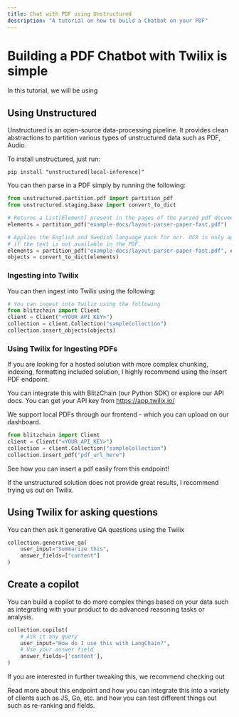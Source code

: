 ```yaml
---
title: Chat with PDF using Unstructured
description: "A tutorial on how to build a Chatbot on your PDF"
---
```


# Building a PDF Chatbot with Twilix is simple

In this tutorial, we will be using 

## Using Unstructured

Unstructured is an open-source data-processing pipeline. It provides clean abstractions
to partition various types of unstructured data such as PDF, Audio.

To install unstructured, just run:

```
pip install "unstructured[local-inference]"
```

You can then parse in a PDF simply by running the following:
```python
from unstructured.partition.pdf import partition_pdf
from unstructured.staging.base import convert_to_dict

# Returns a List[Element] present in the pages of the parsed pdf document
elements = partition_pdf("example-docs/layout-parser-paper-fast.pdf")

# Applies the English and Swedish language pack for ocr. OCR is only applied
# if the text is not available in the PDF.
elements = partition_pdf("example-docs/layout-parser-paper-fast.pdf", ocr_languages="eng+swe")
objects = convert_to_dict(elements)
```

### Ingesting into Twilix

You can then ingest into Twilix using the following: 

```python
# You can ingest into Twilix using the following 
from blitzchain import Client
client = Client("<YOUR_API_KEY>")
collection = client.Collection("sampleCollection")
collection.insert_objects(objects)
```

### Using Twilix for Ingesting PDFs

If you are looking for a hosted solution with more complex chunking, indexing, 
formatting included solution, I highly recommend using the Insert PDF endpoint.

You can integrate this with BlitzChain (our Python SDK) or explore our API docs.
You can get your API key from https://app.twilix.io/

We support local PDFs through our frontend - which you can upload on our dashboard.

```python
from blitzchain import Client
client = Client("<YOUR_API_KEY>")
collection = client.Collection("sampleCollection")
collection.insert_pdf("pdf_url_here")
```

<Card title="Insert PDF" icon="image" href="../api-reference/endpoint/insertPdf">
    See how you can insert a pdf easily from this endpoint!
</Card>

If the unstructured solution does not provide great results, I recommend trying us out
on Twilix.

## Using Twilix for asking questions

You can then ask it generative QA questions using the Twilix

```python
collection.generative_qa(
    user_input="Summarize this",
    answer_fields=["content"]
)
```

## Create a copilot

You can build a copilot to do more complex things based on your data such as integrating
with your product to do advanced reasoning tasks or analysis.

```python
collection.copilot(
    # Ask it any query
    user_input="How do I use this with LangChain?",
    # Use your answer field
    answer_fields=['content'],
)
```

If you are interested in further tweaking this, we recommend checking out 

<Card title="Copilot" icon="link" href="/api-reference/features/copilot">
    Read more about this endpoint and how you can integrate this into 
    a variety of clients such as JS, Go, etc. and how you can test different 
    things out such as re-ranking and fields.
</Card>

<Snippet file="discord.mdx"/>
